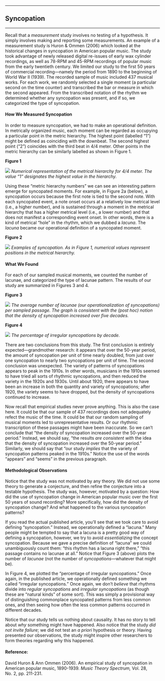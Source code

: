 

------------------------------------------------------------------------

## Syncopation

------------------------------------------------------------------------

Recall that a *measurement* study involves no testing of a hypothesis.
It simply involves making and reporting some measurements. An example
of a measurement study is Huron & Ommen (2006) which looked at the
historical changes in syncopation in American popular music. The study
took advantage of newly released digital re-issues of early wax
cylinder recordings, as well as 78-RPM and 45-RPM recordings of
popular music from the early twentieth century. We limited our study
to the first 50 years of commercial recording---namely the period from
1890 to the beginning of World War II (1939). The recorded sample of
music included 437 musical works. For each work, we randomly selected
a single moment (a particular second on the time counter) and
transcribed the bar or measure in which the second appeared. From the
transcribed notation of the rhythm we determined whether any
syncopation was present, and if so, we categorized the type of
syncopation.

#### How We Measured Syncopation

In order to measure syncopation, we had to make an operational
definition. In metrically organized music, each moment can be regarded
as occupying a particular point in the metric hierarchy. The highest
point (labelled "1") might be defined as coinciding with the
downbeat. The second highest point ("2") coincides with the third
beat in 4/4 meter. Other points in the metric hierarchy can be
similarly labelled as shown in Figure 1.

**Figure 1**

![](Images/sync1.jpg)
*Numerical representation of the metrical hierarchy for 4/4 meter. The
value "1" designates the highest value in the hierarchy.*

Using these "metric hierarchy numbers" we can see an interesting
pattern emerge for syncopated moments. For example, in Figure 2a
(below), a syncopation occurs because the first note is tied to the
second note. With each syncopated event, a note onset occurs at a
relatively low metrical level (i.e., a higher number), and is
sustained through a moment in the metrical hierarchy that has a higher
metrical level (i.e., a lower number) and that does not manifest a
corresponding event onset. In other words, there is a kind of metrical
"hole" in the rhythm, which we dubbed a *lacuna*. The *lacuna* became
our operational definition of a syncopated moment.

**Figure 2**

![](Images/sync2.jpg)
*Examples of syncopation. As in Figure 1, numerical values represent
positions in the metrical hierarchy.*

#### What We Found

For each of our sampled musical moments, we counted the number of
lacunae, and categorized the type of lacunae pattern. The results of
our study are summarized in Figures 3 and 4.

**Figure 3**

![](Images/sync3.jpg)
*The average number of lacunae (our operationalization of
syncopations) per sampled passage. The graph is consistent with the
(post hoc) notion that the density of syncopation increased over five
decades.*

**Figure 4**

![](Images/sync4.jpg)
*The percentage of irregular syncopations by decade.*

There are two conclusions from this study. The first conclusion is
entirely expected---grandmother research: it appears that over the
50-year period, the amount of syncopation per unit of time nearly
doubled, from just over one syncopation to nearly two syncopations per
unit of time. The second conclusion was unexpected. The variety of
patterns of syncopations appears to peak in the 1910s. In other words,
musicians in the 1910s seemed to have tried all sorts of rhythmic
syncopations, and then reduced the variety in the 1920s and 1930s.
Until about 1920, there appears to have been an increase in both the
quantity and variety of syncopations; after 1920, the variety seems to
have dropped, but the density of syncopations continued to increase.

Now recall that empirical studies never prove anything. This is also
the case here. It could be that our sample of 437 recordings does not
adequately refect the music of the time. It could be that our random
sampling of musical moments led to unrepresentative results. Or our
rhythmic transcription of these passages might have been inaccurate.
So we can't conclude that "the density of syncopation increased over
the 50-year period." Instead, we should say, "the results *are
consistent with* the idea that the density of syncopation increased
over the 50-year period." Similarly, we should say that "our study
*implies* that the variety of syncopation patterns peaked in the
1910s." Notice the use of the words "appears" and "seems" in the
previous paragraph.

#### Methodological Observations

Notice that the study was not motivated by any theory. We did not use
some theory to generate a conjecture, and then refine the conjecture
into a testable hypothesis. The study was, however, motivated by a
question: How did the use of syncopation change in American popular
music over the first 50 years of sound recording? More specifically,
how did the density of syncopation change? And what happened to the
various syncopation patterns?

If you read the actual published article, you'll see that we took care
to avoid defining "syncopation." Instead, we operationally defined a
"lacuna." Many people might be tempted to say that a lacuna is a
pretty good way of defining a syncopation, however, we try to avoid
*essentializing* the concept syncopation. Because we gave a precise
definition of "lacuna" we could unambiguously count them: "this rhythm
has a lacuna right there," "this passage contains no lacunae at all."
Notice that Figure 3 (above) plots the number of *lacunae* (not the
number of *syncopations*---whatever that might be).

In Figure 4, we plotted the "percentage of irregular syncopations."
Once again, in the published article, we operationally defined
something we called "irregular syncopations." Once again, we don't
*believe* that rhythms divide into *regular syncopations* and
*irregular syncopations* (as though these are "natural kinds" of some
sort). This was simply a provisional way of distinguishing commonplace
syncopated patterns from less common ones, and then seeing how often
the less common patterns occurred in different decades.

Notice that our study tells us nothing about causality. It has no
story to tell about *why* something might have happened. Also notice
that the study *did not invite failure*; we did not test an *a priori*
hypothesis or theory. Having presented our observations, the study
might inspire other researchers to form theories regarding why this
happened.

#### Reference:

David Huron & Ann Ommen (2006). An empirical study of syncopation in
American popular music, 1890-1939. *Music Theory Spectrum,* Vol. 28,
No. 2, pp. 211-231.




